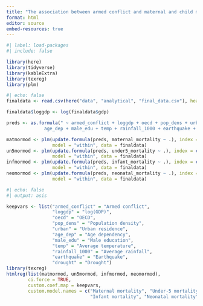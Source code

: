 ```yaml
---
title: "The association between armed conflict and maternal and child mortality adjusted for covariates"
format: html
editor: source
embed-resources: true
---
```


```r
#| label: load-packages
#| include: false

library(here)
library(tidyverse)
library(kableExtra)
library(texreg)
library(plm)
```


```r
#| echo: false
finaldata <- read.csv(here("data", "analytical", "final_data.csv"), header = TRUE)

finaldata$loggdp <- log(finaldata$gdp)

preds <- as.formula(" ~ armed_conflict + loggdp + oecd + pop_dens + urban +
              age_dep + male_edu + temp + rainfall_1000 + earthquake + drought")

matmormod <- plm(update.formula(preds, maternal_mortality ~ .), index = c("iso", "year"), effect = "twoways",
                 model = "within", data = finaldata)
un5mormod <- plm(update.formula(preds, under5_mortality ~ .), index = c("iso", "year"), effect = "twoways",
                 model = "within", data = finaldata)
infmormod <- plm(update.formula(preds, infant_mortality ~ .), index = c("iso", "year"), effect = "twoways",
                 model = "within", data = finaldata)
neomormod <- plm(update.formula(preds, neonatal_mortality ~ .), index = c("iso", "year"), effect = "twoways",
                 model = "within", data = finaldata)
```


```r
#| echo: false
#| output: asis

keepvars <- list("armed_conflict" = "Armed conflict",
                 "loggdp" = "log(GDP)",
                 "oecd" = "OECD",
                 "pop_dens" = "Population density",
                 "urban" = "Urban residence",
                 "age_dep" = "Age dependency",
                 "male_edu" = "Male education",
                 "temp" = "Average temperature",
                 "rainfall_1000" = "Average rainfall",
                 "earthquake" = "Earthquake",
                 "drought" = "Drought")
library(texreg)
htmlreg(list(matmormod, un5mormod, infmormod, neomormod), 
        ci.force = TRUE,
        custom.coef.map = keepvars,
        custom.model.names = c("Maternal mortality", "Under-5 mortality",
                               "Infant mortality", "Neonatal mortality"))
```

